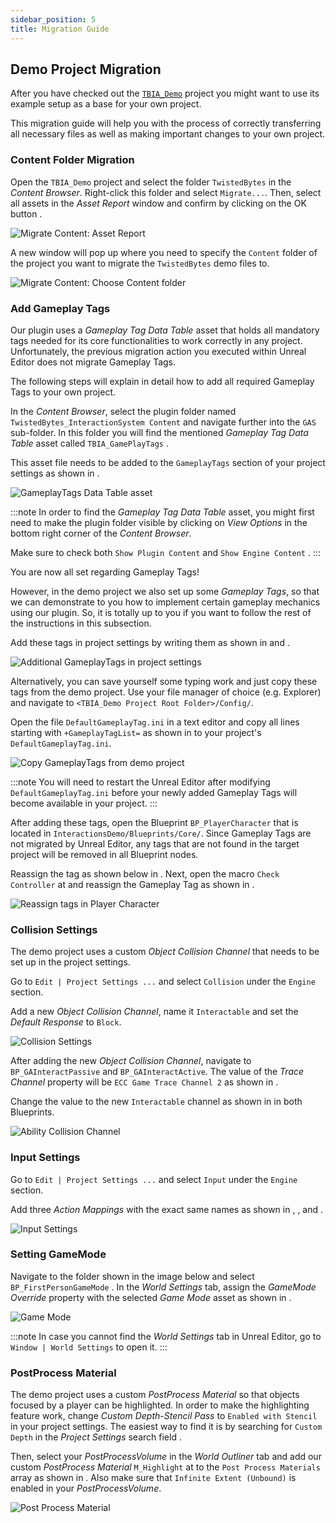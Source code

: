 ```yaml
---
sidebar_position: 5
title: Migration Guide
---
```


## Demo Project Migration
After you have checked out the [`TBIA_Demo`](https://static.twistedbytes.net/downloads/7a42299c-6047-e1e8-5b98-c16ab1868b89/TBIA%20Demo%20Project/) project you might want to use its example setup as a base for your own project.

This migration guide will help you with the process of correctly transferring all necessary files as well as making important changes to your own project.

### Content Folder Migration
Open the `TBIA_Demo` project and select the folder `TwistedBytes` <Step text="1"/> in the *Content Browser*. Right-click this folder and
select `Migrate...`. Then, select all assets in the *Asset Report* window and confirm by clicking on the OK button <Step text="2"/>.

![Migrate Content: Asset Report](_static/img/01a_migrate_content.png)

A new window will pop up where you need to specify the `Content` <Step text="1"/> folder of the project you want to migrate the `TwistedBytes` demo files to.

![Migrate Content: Choose Content folder](_static/img/01b_migrate_content.png)

### Add Gameplay Tags
Our plugin uses a *Gameplay Tag Data Table* asset that holds all mandatory tags needed for its core functionalities to work correctly in any project.
Unfortunately, the previous migration action you executed within Unreal Editor does not migrate Gameplay Tags.

The following steps will explain in detail how to add all required Gameplay Tags to your own project.

In the *Content Browser*, select the plugin folder named `TwistedBytes_InteractionSystem Content` and navigate further into the `GAS` sub-folder.
In this folder you will find the mentioned *Gameplay Tag Data Table* asset called `TBIA_GamePlayTags` <Step text="3"/>.

This asset file needs to be added to the `GameplayTags` section of your project settings as shown in <Step text="4"/>.

![GameplayTags Data Table asset](_static/img/02_game_play_tags.png)

:::note
In order to find the *Gameplay Tag Data Table* asset, you might first need to make the plugin folder visible by clicking on
*View Options* <Step text="1"/> in the bottom right corner of the *Content Browser*.

Make sure to check both `Show Plugin Content` and `Show Engine Content` <Step text="2"/>.
:::

You are now all set regarding Gameplay Tags!

However, in the demo project we also set up some *Gameplay Tags*, so that we can demonstrate to you how to
implement certain gameplay mechanics using our plugin. So, it is totally up to you if you want to follow the rest of the instructions in this subsection.

Add these tags in project settings by writing them as shown in <Step text="1"/> and <Step text="2"/>.

![Additional GameplayTags in project settings](_static/img/03a_project_tags.png)

Alternatively, you can save yourself some typing work and just copy these tags from the demo project.
Use your file manager of choice (e.g. Explorer) and navigate to `<TBIA_Demo Project Root Folder>/Config/`.

Open the file `DefaultGameplayTag.ini` <Step text="1"/> in a text editor and copy all lines starting with `+GameplayTagList=` as shown in <Step text="2"/>
to your project's `DefaultGameplayTag.ini`.

![Copy GameplayTags from demo project](_static/img/03b_copy_tags_from_demo.png)

:::note
You will need to restart the Unreal Editor after modifying `DefaultGameplayTag.ini` before your newly added Gameplay Tags will become available in your project.
:::

After adding these tags, open the Blueprint `BP_PlayerCharacter` that is located in `InteractionsDemo/Blueprints/Core/`. Since Gameplay Tags are not migrated
by Unreal Editor, any tags that are not found in the target project will be removed in all Blueprint nodes.

Reassign the tag as shown below in <Step text="1"/>. Next, open the macro `Check Controller` at <Step text="2"/> and reassign the Gameplay Tag as
shown in <Step text="3"/>.

![Reassign tags in Player Character](_static/img/10_tags_in_player_character.png)

### Collision Settings
The demo project uses a custom *Object Collision Channel* that needs to be set up in the project settings.

Go to `Edit | Project Settings ...` and select `Collision` under the `Engine` section.

Add a new *Object Collision Channel*, name it `Interactable` and set the *Default Response* to `Block`.

![Collision Settings](_static/img/04_collision_settings.png)

After adding the new *Object Collision Channel*, navigate to `BP_GAInteractPassive` and `BP_GAInteractActive`. The value of the *Trace Channel*
property will be `ECC Game Trace Channel 2` as shown in <Step text="1"/>.

Change the value to the new `Interactable` channel as shown in <Step text="2"/> in both Blueprints.

![Ability Collision Channel](_static/img/05_ability_collision_channel.png)

### Input Settings
Go to `Edit | Project Settings ...` and select  `Input` under the `Engine` section.

Add three *Action Mappings* with the exact same names as shown in <Step text="1"/>, <Step text="2"/>, and <Step text="3"/>.

![Input Settings](_static/img/07_input_settings.png)

### Setting GameMode
Navigate to the folder shown in the image below and select `BP_FirstPersonGameMode` <Step text="1"/>.
In the *World Settings* tab, assign the *GameMode Override* property with the selected *Game Mode* asset as shown in <Step text="2"/>.

![Game Mode](_static/img/08_game_mode.png)

:::note
In case you cannot find the *World Settings* tab in Unreal Editor, go to `Window | World Settings` to open it.
:::

### PostProcess Material
The demo project uses a custom *PostProcess Material* so that objects focused by a player can be highlighted.
In order to make the highlighting feature work, change *Custom Depth-Stencil Pass* to `Enabled with Stencil` in your project settings.
The easiest way to find it is by searching for `Custom Depth` in the *Project Settings* search field <Step text="1"/>.

Then, select your *PostProcessVolume* in the *World Outliner* tab <Step text="3"/> and add our custom *PostProcess Material* `M_Highlight`
at <Step text="4"/> to the `Post Process Materials` array as shown in <Step text="5"/>. Also make sure that
`Infinite Extent (Unbound)` <Step text="6"/> is enabled in your *PostProcessVolume*.

![Post Process Material](_static/img/09_post_process.png)
